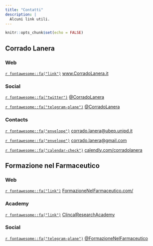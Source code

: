 ```yaml
---
title: "Contatti"
description: |
  Alcuni link utili.
---
```


```r
knitr::opts_chunk$set(echo = FALSE)
```

## Corrado Lanera

### Web
[`r fontawesome::fa("link")` ](https://www.CorradoLanera.it) [www.CorradoLanera.it](https://www.CorradoLanera.it)


### Social

[`r fontawesome::fa("twitter")` ](https://twitter.com/corradolanera) [\@CorradoLanera](https://twitter.com/corradolanera)

[`r fontawesome::fa("telegram-plane")` ](https://telegram.me/CorradoLanera) [\@CorradoLanera](https://telegram.me/CorradoLanera)


### Contacts

[`r fontawesome::fa("envelope")` ](mailto:corrado.lanera@ubep.unipd.it) [corrado.lanera@ubep.unipd.it](mailto:corrado.lanera@ubep.unipd.it)

[`r fontawesome::fa("envelope")` ](mailto:corrado.lanera@gmail.com) [corrado.lanera@gmail.com](mailto:corrado.lanera@gmail.com)

[`r fontawesome::fa("calendar-check")` ](https://calendly.com/corradolanera) [calendly.com/corradolanera](https://calendly.com/corradolanera)



## Formazione nel Farmaceutico

### Web

[`r fontawesome::fa("link")` ](https://formazionenelfarmaceutico.com/) [FormazioneNelFarmaceutico.com/](https://formazionenelfarmaceutico.com/)

### Academy

[`r fontawesome::fa("link")` ](https://formazionenelfarmaceutico.com/courses/category/Clinical%20Research%20Academy) [ClincalResearchAcademy](https://formazionenelfarmaceutico.com/courses/category/Clinical%20Research%20Academy)


### Social

[`r fontawesome::fa("telegram-plane")` ](https://t.me/FormazioneNelFarmaceutico) [\@FormazioneNelFarmaceutico](https://t.me/FormazioneNelFarmaceutico)

